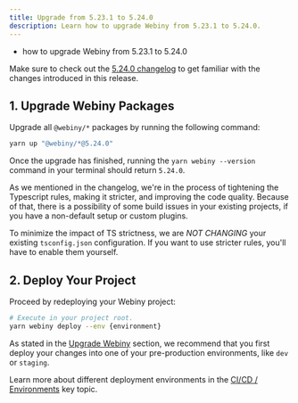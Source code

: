 ```yaml
---
title: Upgrade from 5.23.1 to 5.24.0
description: Learn how to upgrade Webiny from 5.23.1 to 5.24.0.
---
```



<Alert type="success" title="What you’ll learn">

- how to upgrade Webiny from 5.23.1 to 5.24.0

</Alert>

<Alert type="info">

Make sure to check out the [5.24.0 changelog](./changelog) to get familiar with the changes introduced in this release.

</Alert>

## 1. Upgrade Webiny Packages

Upgrade all `@webiny/*` packages by running the following command:

```bash
yarn up "@webiny/*@5.24.0"
```

Once the upgrade has finished, running the `yarn webiny --version` command in your terminal should return `5.24.0`.

<Alert type="warning">

As we mentioned in the changelog, we're in the process of tightening the Typescript rules, making it stricter, and improving the code quality. Because of that, there is a possibility of some build issues in your existing projects, if you have a non-default setup or custom plugins.

To minimize the impact of TS strictness, we are _NOT CHANGING_ your existing `tsconfig.json` configuration. If you want to use stricter rules, you'll have to enable them yourself.

</Alert>

## 2. Deploy Your Project

Proceed by redeploying your Webiny project:

```bash
# Execute in your project root.
yarn webiny deploy --env {environment}
```

<Alert type="warning">

As stated in the [Upgrade Webiny](../upgrade-webiny#pre-production-environments-first) section, we recommend that you first deploy your changes into one of your pre-production environments, like `dev` or `staging`.

</Alert>

<Alert type="info">

Learn more about different deployment environments in the [CI/CD / Environments](/docs/{version}/core-development-concepts/ci-cd/environments) key topic.

</Alert>
